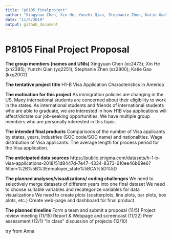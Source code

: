 ```yaml
---
title: "p8105_finalproject"
author: "Xingyuan Chen, Xin He, Yunzhi Qian, Stephanie Zhen, Katie Gao"
date: "11/5/2019"
output: github_document
---
```


# P8105 Final Project Proposal 

**The group members (names and UNIs)**
Xingyuan Chen (xc2473);  Xin He (xh2395); Yunzhi Qian (yq2251); Stephanie Zhen (sz2800); Katie Gao (kxg2002)

**The tentative project title**
H1-B Visa Application Characteristics in America

**The motivation for this project**
As immigration policies are changing in the US. Many international students are concerned about their eligibility to work in the states. As international students and friends of international students who are able to graduate, we are interested in how H1B visa applications will affect/dictate our job-seeking opportunities. We have multiple group members who are personally interested in this topic. 

**The intended final products**
Comparisons of the number of Visa applicants by states, years, industries (SOC code/SOC name) and nationalities. Wage distribution of Visa applicants. The average length for process period for the Visa application.    

**The anticipated data sources**
https://public.enigma.com/datasets/h-1-b-visa-applications-2018/51d8447d-7e47-4334-8373-610ee46b69e6?filter=%2B%5B%3Eemployer_state%5BCA%5D%5D

**The planned analyses/visualizations/ coding challenges**
 We need to selectively merge datasets of different years into one final dataset
 We need to choose suitable variables and recategorize variables for data visualizations 
 We need to create plots (scatterplots, line plots, bar plots, box plots, etc.) 
Create web-page and dashboard for final product. 

**The planned timeline**
Form a team and submit a proposal  (11/5)
Project review meeting (11/15)
Report & Webpage and screencast (11/22)
Peer assessment  (12/1)
“In class” discussion of projects (12/10)

try from Anna



